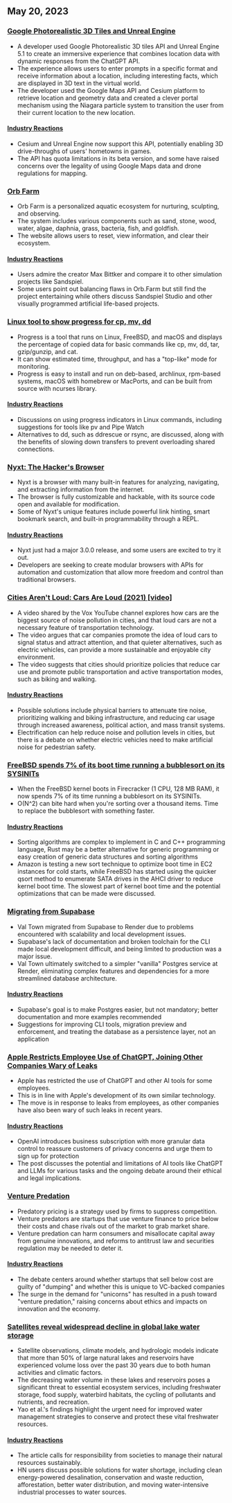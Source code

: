 



<CallToAction />

<Steps>

## May 20, 2023



### [Google Photorealistic 3D Tiles and Unreal Engine](https://nilsbakker.nl/portfolio/3d-tiles/)

- A developer used Google Photorealistic 3D tiles API and Unreal Engine 5.1 to create an immersive experience that combines location data with dynamic responses from the ChatGPT API.
- The experience allows users to enter prompts in a specific format and receive information about a location, including interesting facts, which are displayed in 3D text in the virtual world.
- The developer used the Google Maps API and Cesium platform to retrieve location and geometry data and created a clever portal mechanism using the Niagara particle system to transition the user from their current location to the new location.

#### [Industry Reactions](http://news.ycombinator.com/item?id=36000631)

- Cesium and Unreal Engine now support this API, potentially enabling 3D drive-throughs of users' hometowns in games.
- The API has quota limitations in its beta version, and some have raised concerns over the legality of using Google Maps data and drone regulations for mapping.





### [Orb Farm](https://orb.farm/)

- Orb Farm is a personalized aquatic ecosystem for nurturing, sculpting, and observing.
- The system includes various components such as sand, stone, wood, water, algae, daphnia, grass, bacteria, fish, and goldfish.
- The website allows users to reset, view information, and clear their ecosystem.

#### [Industry Reactions](http://news.ycombinator.com/item?id=35999835)

- Users admire the creator Max Bittker and compare it to other simulation projects like Sandspiel.
- Some users point out balancing flaws in Orb.Farm but still find the project entertaining while others discuss Sandspiel Studio and other visually programmed artificial life-based projects.





### [Linux tool to show progress for cp, mv, dd](https://github.com/Xfennec/progress)

- Progress is a tool that runs on Linux, FreeBSD, and macOS and displays the percentage of copied data for basic commands like cp, mv, dd, tar, gzip/gunzip, and cat.
- It can show estimated time, throughput, and has a "top-like" mode for monitoring.
- Progress is easy to install and run on deb-based, archlinux, rpm-based systems, macOS with homebrew or MacPorts, and can be built from source with ncurses library.

#### [Industry Reactions](http://news.ycombinator.com/item?id=36000407)

- Discussions on using progress indicators in Linux commands, including suggestions for tools like pv and Pipe Watch
- Alternatives to dd, such as ddrescue or rsync, are discussed, along with the benefits of slowing down transfers to prevent overloading shared connections.





### [Nyxt: The Hacker's Browser](https://nyxt.atlas.engineer/)

- Nyxt is a browser with many built-in features for analyzing, navigating, and extracting information from the internet.
- The browser is fully customizable and hackable, with its source code open and available for modification.
- Some of Nyxt's unique features include powerful link hinting, smart bookmark search, and built-in programmability through a REPL.

#### [Industry Reactions](http://news.ycombinator.com/item?id=36006423)

- Nyxt just had a major 3.0.0 release, and some users are excited to try it out.
- Developers are seeking to create modular browsers with APIs for automation and customization that allow more freedom and control than traditional browsers.





### [Cities Aren't Loud: Cars Are Loud (2021) [video]](https://www.youtube.com/watch?v=CTV-wwszGw8)

- A video shared by the Vox YouTube channel explores how cars are the biggest source of noise pollution in cities, and that loud cars are not a necessary feature of transportation technology.
- The video argues that car companies promote the idea of loud cars to signal status and attract attention, and that quieter alternatives, such as electric vehicles, can provide a more sustainable and enjoyable city environment.
- The video suggests that cities should prioritize policies that reduce car use and promote public transportation and active transportation modes, such as biking and walking.

#### [Industry Reactions](http://news.ycombinator.com/item?id=35999950)

- Possible solutions include physical barriers to attenuate tire noise, prioritizing walking and biking infrastructure, and reducing car usage through increased awareness, political action, and mass transit systems.
- Electrification can help reduce noise and pollution levels in cities, but there is a debate on whether electric vehicles need to make artificial noise for pedestrian safety.





### [FreeBSD spends 7% of its boot time running a bubblesort on its SYSINITs](https://twitter.com/cperciva/status/1659558311920914432)

- When the FreeBSD kernel boots in Firecracker (1 CPU, 128 MB RAM), it now spends 7% of its time running a bubblesort on its SYSINITs.
- O(N^2) can bite hard when you're sorting over a thousand items.  Time to replace the bubblesort with something faster.

#### [Industry Reactions](http://news.ycombinator.com/item?id=36002574)

- Sorting algorithms are complex to implement in C and C++ programming language, Rust may be a better alternative for generic programming or easy creation of generic data structures and sorting algorithms
- Amazon is testing a new sort technique to optimize boot time in EC2 instances for cold starts, while FreeBSD has started using the quicker qsort method to enumerate SATA drives in the AHCI driver to reduce kernel boot time. The slowest part of kernel boot time and the potential optimizations that can be made were discussed.





### [Migrating from Supabase](https://blog.val.town/blog/migrating-from-supabase)

- Val Town migrated from Supabase to Render due to problems encountered with scalability and local development issues.
- Supabase's lack of documentation and broken toolchain for the CLI made local development difficult, and being limited to production was a major issue.
- Val Town ultimately switched to a simpler "vanilla" Postgres service at Render, eliminating complex features and dependencies for a more streamlined database architecture.

#### [Industry Reactions](http://news.ycombinator.com/item?id=36004925)

- Supabase's goal is to make Postgres easier, but not mandatory; better documentation and more examples recommended
- Suggestions for improving CLI tools, migration preview and enforcement, and treating the database as a persistence layer, not an application





### [Apple Restricts Employee Use of ChatGPT, Joining Other Companies Wary of Leaks](https://www.wsj.com/articles/apple-restricts-use-of-chatgpt-joining-other-companies-wary-of-leaks-d44d7d34)

- Apple has restricted the use of ChatGPT and other AI tools for some employees.
- This is in line with Apple's development of its own similar technology.
- The move is in response to leaks from employees, as other companies have also been wary of such leaks in recent years.

#### [Industry Reactions](http://news.ycombinator.com/item?id=36000079)

- OpenAI introduces business subscription with more granular data control to reassure customers of privacy concerns and urge them to sign up for protection
- The post discusses the potential and limitations of AI tools like ChatGPT and LLMs for various tasks and the ongoing debate around their ethical and legal implications.





### [Venture Predation](https://papers.ssrn.com/sol3/papers.cfm?abstract_id=4437360)

- Predatory pricing is a strategy used by firms to suppress competition.
- Venture predators are startups that use venture finance to price below their costs and chase rivals out of the market to grab market share.
- Venture predation can harm consumers and misallocate capital away from genuine innovations, and reforms to antitrust law and securities regulation may be needed to deter it.

#### [Industry Reactions](http://news.ycombinator.com/item?id=36003096)

- The debate centers around whether startups that sell below cost are guilty of "dumping" and whether this is unique to VC-backed companies
- The surge in the demand for "unicorns" has resulted in a push toward "venture predation," raising concerns about ethics and impacts on innovation and the economy.





### [Satellites reveal widespread decline in global lake water storage](https://www.science.org/doi/10.1126/science.abo2812)

- Satellite observations, climate models, and hydrologic models indicate that more than 50% of large natural lakes and reservoirs have experienced volume loss over the past 30 years due to both human activities and climatic factors.
- The decreasing water volume in these lakes and reservoirs poses a significant threat to essential ecosystem services, including freshwater storage, food supply, waterbird habitats, the cycling of pollutants and nutrients, and recreation. 
- Yao et al.'s findings highlight the urgent need for improved water management strategies to conserve and protect these vital freshwater resources.

#### [Industry Reactions](http://news.ycombinator.com/item?id=35999438)

- The article calls for responsibility from societies to manage their natural resources sustainably.
- HN users discuss possible solutions for water shortage, including clean energy-powered desalination, conservation and waste reduction, afforestation, better water distribution, and moving water-intensive industrial processes to water sources.



</Steps>